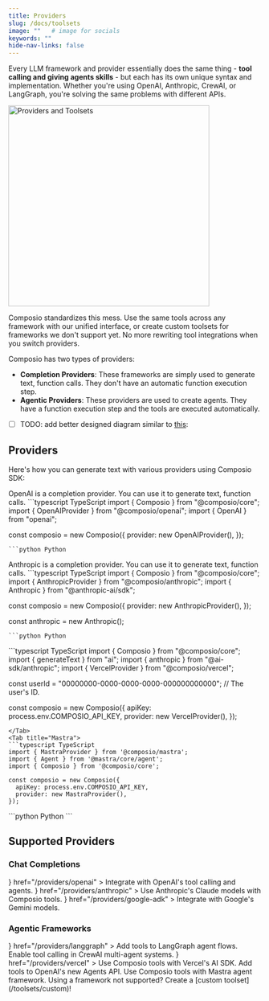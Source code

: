 ```yaml
---
title: Providers
slug: /docs/toolsets
image: ""   # image for socials
keywords: ""
hide-nav-links: false
---
```


Every LLM framework and provider essentially does the same thing - **tool calling and giving agents skills** - but each has its own unique syntax and implementation. Whether you're using OpenAI, Anthropic, CrewAI, or LangGraph, you're solving the same problems with different APIs.

<Frame>
  <img src="../../../assets/images/providers-and-toolsets.png" alt="Providers and Toolsets" width="400px" height="auto"/>
</Frame>

Composio standardizes this mess. Use the same tools across any framework with our unified interface, or create custom toolsets for frameworks we don't support yet. No more rewriting tool integrations when you switch providers.

Composio has two types of providers:
- **Completion Providers**: These frameworks are simply used to generate text, function calls. They don't have an automatic function execution step.
- **Agentic Providers**: These providers are used to create agents. They have a function execution step and the tools are executed automatically.

- [ ]  TODO: add better designed diagram similar to [this](https://ai-sdk.dev/_next/image?url=%2Fimages%2Fai-sdk-diagram.png&w=1920&q=75&dpl=dpl_5bkBm3re18HTqMoueMjBykW24TVg):

## Providers
Here's how you can generate text with various providers using Composio SDK:

<Tabs>
<Tab title="OpenAI (Default)">
OpenAI is a completion provider. You can use it to generate text, function calls.
<CodeGroup>
```typescript TypeScript
import { Composio } from "@composio/core";
import { OpenAIProvider } from "@composio/openai";
import { OpenAI } from "openai";

const composio = new Composio({
  provider: new OpenAIProvider(),
});

```
```python Python

```
</CodeGroup>
</Tab>
<Tab title="Anthropic">
Anthropic is a completion provider. You can use it to generate text, function calls.
<CodeGroup>
```typescript TypeScript
import { Composio } from "@composio/core";
import { AnthropicProvider } from "@composio/anthropic";
import { Anthropic } from "@anthropic-ai/sdk";

const composio = new Composio({
  provider: new AnthropicProvider(),
});

const anthropic = new Anthropic();
```
```python Python

```
</CodeGroup>
</Tab>
<Tab title="Vercel AI SDK">
```typescript TypeScript
import { Composio } from "@composio/core";
import { generateText } from "ai";
import { anthropic } from "@ai-sdk/anthropic";
import { VercelProvider } from "@composio/vercel";

const userId = "00000000-0000-0000-0000-000000000000"; // The user's ID.

const composio = new Composio({
  apiKey: process.env.COMPOSIO_API_KEY,
  provider: new VercelProvider(),
});
```
</Tab>
<Tab title="Mastra">
```typescript TypeScript
import { MastraProvider } from '@composio/mastra';
import { Agent } from '@mastra/core/agent';
import { Composio } from '@composio/core';

const composio = new Composio({
  apiKey: process.env.COMPOSIO_API_KEY,
  provider: new MastraProvider(),
});

```
</Tab>
<Tab title="OpenAI Agents">
```python Python
```
</Tab>
</Tabs>


## Supported Providers
### Chat Completions
<CardGroup cols={3}>
  <Card
    title="OpenAI Provider"
    icon={<img src="../../../assets/images/openai-logo.svg" width="24" height="24" />}
    href="/providers/openai"
  >
    Integrate with OpenAI's tool calling and agents.
  </Card>
  <Card
    title="Anthropic Provider"
    icon={<img src="../../../assets/images/anthropic-logo.svg" width="24" height="24" />}
    href="/providers/anthropic"
  >
    Use Anthropic's Claude models with Composio tools.
  </Card>
  <Card
    title="Gemini Provider"
    icon={<img src="../../../assets/images/google-logo.svg" width="24" height="24" />}
    href="/providers/google-adk"
  >
    Integrate with Google's Gemini models.
  </Card>
</CardGroup>

### Agentic Frameworks
<CardGroup cols={3}>
  <Card
    title="LangGraph Provider"
    icon={<img src="../../../assets/images/langgraph-logo.svg"/>}
    href="/providers/langgraph"
  >
    Add tools to LangGraph agent flows.
  </Card>
  <Card
    title="CrewAI Provider"
    icon="fa-solid fa-people-group"
    href="/providers/crewai"
  >
    Enable tool calling in CrewAI multi-agent systems.
  </Card>
  <Card
    title="Vercel AI SDK Provider"
    icon={<img src="../../../assets/images/vercel-logo.svg" width="24" height="24" />}
    href="/providers/vercel"
  >
    Use Composio tools with Vercel's AI SDK.
  </Card>
  <Card
    title="OpenAI Agents Provider"
    icon="fa-solid fa-user-astronaut"
    href="/providers/openai-agents"
  >
    Add tools to OpenAI's new Agents API.
  </Card>
  <Card
    title="Mastra Provider"
    icon="fa-solid fa-cubes"
    href="/providers/mastra"
  >
    Use Composio tools with Mastra agent framework.
  </Card>
</CardGroup>

<Tip title="Custom Toolsets" icon="puzzle">
Using a framework not supported? Create a [custom toolset](/toolsets/custom)!
</Tip>